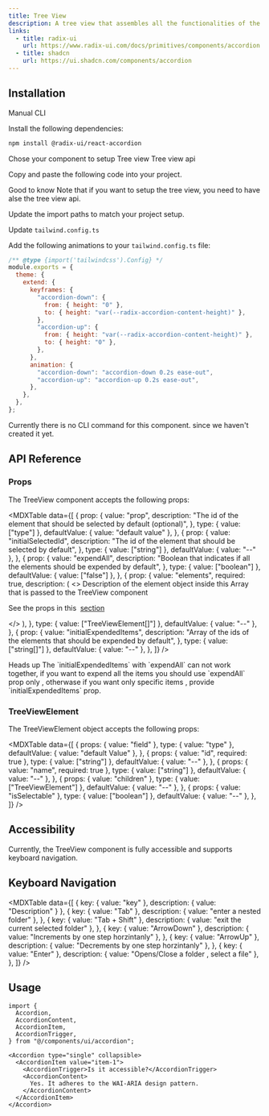 ```yaml
---
title: Tree View
description: A tree view that assembles all the functionalities of the Accordion component to create a tree view.
links:
  - title: radix-ui
    url: https://www.radix-ui.com/docs/primitives/components/accordion
  - title: shadcn
    url: https://ui.shadcn.com/components/accordion
---
```


<ComponentPreview
  name="tree-view-example"
  className="[&_.preview>[data-orientation=vertical]]:sm:max-w-[70%]"
/>

## Installation

<Tabs defaultValue="manual">

<TabsList>
  <TabsTrigger value="manual">Manual</TabsTrigger>
  <TabsTrigger value="cli">CLI</TabsTrigger>
</TabsList>

<TabsContent value="manual">

<Steps>

<Step>Install the following dependencies:</Step>

```bash
npm install @radix-ui/react-accordion
```

<Step>Chose your component to setup</Step>
<Tabs defaultValue="tree-view">
<TabsList>
  <TabsTrigger value="tree-view">Tree view</TabsTrigger>
  <TabsTrigger value="tree-view-api">Tree view api</TabsTrigger>
</TabsList>
<TabsContent value="tree-view">
  <ComponentSource name="tree-view" />
</TabsContent>
<TabsContent value="tree-view-api">
  <ComponentSource name="tree-view-api" />
</TabsContent>

</Tabs>

<Step>Copy and paste the following code into your project.</Step>

<Alert className="mt-4">
  <MdxIcons.Info className="size-4 stroke-blue-500" />
  <AlertTitle>Good to know</AlertTitle>
  <AlertDescription>
    Note that if you want to setup the tree view, you need to have alse the tree
    view api.
  </AlertDescription>
</Alert>

<Step>Update the import paths to match your project setup.</Step>

<Step>Update `tailwind.config.ts`</Step>

Add the following animations to your `tailwind.config.ts` file:

```js title="tailwind.config.js" {5-18}
/** @type {import('tailwindcss').Config} */
module.exports = {
  theme: {
    extend: {
      keyframes: {
        "accordion-down": {
          from: { height: "0" },
          to: { height: "var(--radix-accordion-content-height)" },
        },
        "accordion-up": {
          from: { height: "var(--radix-accordion-content-height)" },
          to: { height: "0" },
        },
      },
      animation: {
        "accordion-down": "accordion-down 0.2s ease-out",
        "accordion-up": "accordion-up 0.2s ease-out",
      },
    },
  },
};
```

</Steps>

</TabsContent>

<TabsContent value="cli">

<Callout className="mt-6">
  Currently there is no CLI command for this component. since we haven't created
  it yet.
</Callout>

</TabsContent>

</Tabs>

## API Reference

### Props

The TreeView component accepts the following props:

<MDXTable
  data={[
    {
      prop: {
        value: "prop",
        description:
          "The id of the element that should be selected by default (optional)",
      },
      type: { value: ["type"] },
      defaultValue: { value: "default value" },
    },
    {
      prop: {
        value: "initialSelectedId",
        description: "The id of the element that should be selected by default",
      },
      type: { value: ["string"] },
      defaultValue: { value: "--" },
    },
    {
      prop: {
        value: "expendAll",
        description:
          "Boolean that indicates if all the elements should be expended by default",
      },
      type: { value: ["boolean"] },
      defaultValue: { value: ["false"] },
    },
    {
      prop: {
        value: "elements",
        required: true,
        description: (
          <>
            Description of the element object inside this Array that is passed
            to the TreeView component
            <p>
              See the props in this&nbsp;
              <a href="#treeviewelement" className="">
                section
              </a>
            </p>
          </>
        ),
      },
      type: { value: ["TreeViewElement[]"] },
      defaultValue: { value: "--" },
    },
    {
      prop: {
        value: "initialExpendedItems",
        description:
          "Array of the ids of the elements that should be expended by default",
      },
      type: { value: ["string[]"] },
      defaultValue: { value: "--" },
    },
  ]}
/>

<Alert className="mt-4">
  <MdxIcons.AlertTriangle className="size-4 stroke-yellow-500" />
  <AlertTitle>Heads up</AlertTitle>
  <AlertDescription>
    The `initialExpendedItems` with `expendAll` can not work together, if you
    want to expend all the items you should use `expendAll` prop only ,
    otherwase if you want only specific items , provide `initialExpendedItems`
    prop.
  </AlertDescription>
</Alert>

### TreeViewElement

The TreeViewElement object accepts the following props:

<MDXTable
  data={[
    {
      props: { value: "field" },
      type: { value: "type" },
      defaultValue: { value: "default Value" },
    },
    {
      props: { value: "id", required: true },
      type: { value: ["string"] },
      defaultValue: { value: "--" },
    },
    {
      props: { value: "name", required: true },
      type: { value: ["string"] },
      defaultValue: { value: "--" },
    },
    {
      props: { value: "children" },
      type: { value: ["TreeViewElement"] },
      defaultValue: { value: "--" },
    },
    {
      props: { value: "isSelectable" },
      type: { value: ["boolean"] },
      defaultValue: { value: "--" },
    },
  ]}
/>

## Accessibility

Currently, the TreeView component is fully accessible and supports keyboard navigation.

## Keyboard Navigation

<MDXTable
  data={[
    { key: { value: "key" }, description: { value: "Description" } },
    {
      key: { value: "Tab" },
      description: { value: "enter a nested folder" },
    },
    {
      key: { value: "Tab + Shift" },
      description: { value: "exit the current selected folder" },
    },
    {
      key: { value: "ArrowDown" },
      description: { value: "Increments by one step horzintanly" },
    },
    {
      key: { value: "ArrowUp" },
      description: { value: "Decrements by one step horzintanly" },
    },
    {
      key: { value: "Enter" },
      description: { value: "Opens/Close a folder , select a file" },
    },
  ]}
/>

## Usage

```tsx
import {
  Accordion,
  AccordionContent,
  AccordionItem,
  AccordionTrigger,
} from "@/components/ui/accordion";
```

```tsx
<Accordion type="single" collapsible>
  <AccordionItem value="item-1">
    <AccordionTrigger>Is it accessible?</AccordionTrigger>
    <AccordionContent>
      Yes. It adheres to the WAI-ARIA design pattern.
    </AccordionContent>
  </AccordionItem>
</Accordion>
```
